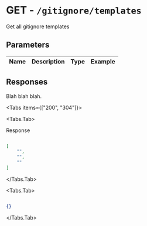 
# GET - `/gitignore/templates`

Get all gitignore templates

## Parameters

| Name | Description | Type | Example |
| :---- | :---- | :---- | :---- |

## Responses

Blah blah blah.

<Tabs items={["200", "304"]}>

<Tabs.Tab>

Response

```json

[
    "",
    "",
    ""
]

```

</Tabs.Tab>

<Tabs.Tab>



```json

{}

```

</Tabs.Tab>

</Tabs>